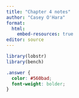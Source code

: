 ```yaml
---
title: "Chapter 4 notes"
author: "Casey O'Hara"
format: 
  html:
    embed-resources: true
editor: source
---
```


```r
library(lobstr)
library(bench)
```

```scss
.answer { 
  color: #560bad;
  font-weight: bolder;
}
```

